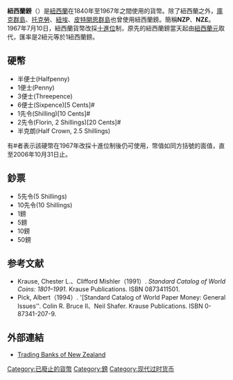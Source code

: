 '''紐西蘭鎊'''（{{Lang-en|New Zealand Pound}}）是[[紐西蘭|紐西蘭]]在1840年至1967年之間使用的貨幣。除了紐西蘭之外，[[庫克群島|庫克群島]]、[[托克勞|托克勞]]、[[紐埃|紐埃]]、[[皮特開恩群島|皮特開恩群島]]也曾使用紐西蘭鎊。簡稱'''NZP'''、'''NZ£'''。1967年7月10日，紐西蘭貨幣改採[[十進位|十進位]]制，原先的紐西蘭鎊當天起由[[紐西蘭元|紐西蘭元]]取代，匯率是2紐元等於1紐西蘭鎊。
==硬幣==
*半便士(Halfpenny)
*1便士(Penny)
*3便士(Threepence)
*6便士(Sixpence)[5 Cents]#
*1先令(Shilling)[10 Cents]#
*2先令(Florin, 2 Shillings)[20 Cents]#
*半克朗(Half Crown, 2.5 Shillings)
;有#者表示該硬幣在1967年改採十進位制後仍可使用，幣值如同方括號的面值，直至2006年10月31日止。
==鈔票==
*5先令(5 Shillings)
*10先令(10 Shillings)
*1鎊
*5鎊
*10鎊
*50鎊

== 参考文献 ==
* Krause, Chester L.、Clifford Mishler（1991）. ''Standard Catalog of World Coins: 1801–1991''. Krause Publications. ISBN 0873411501. 
* Pick, Albert（1994）. '[Standard Catalog of World Paper Money: General Issues''. Colin R. Bruce II、Neil Shafer. Krause Publications. ISBN 0-87341-207-9.

== 外部連結 ==
* [http://www.banknotes.ws Trading Banks of New Zealand] {{Wayback|url=http://www.banknotes.ws/ |date=20180419152255 }}

{{镑}}

[[Category:已廢止的貨幣|Category:已廢止的貨幣]]
[[Category:鎊|Category:鎊]]
[[Category:现代过时货币|Category:现代过时货币]]